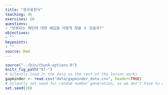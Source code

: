 ```yaml
---
title: "정규표현식"
teaching: 45
exercises: 20
questions:
- "반복되는 패턴에 대한 해답을 어떻게 찾을 수 있을까?"
objectives:
- ""
keypoints:
- ""
source: Rmd
---
```


```r
source("../bin/chunk-options.R")
knitr_fig_path("07-")
# Silently load in the data so the rest of the lesson works
gapminder <- read.csv("data/gapminder_data.csv", header=TRUE)
# Silently set seed for random number generation, so we don't have to explain it
set.seed(10)
```

